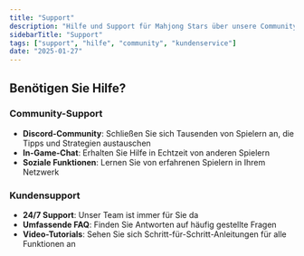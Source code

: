 ```yaml
---
title: "Support"
description: "Hilfe und Support für Mahjong Stars über unsere Community-Kanäle und den Kundensupport erhalten"
sidebarTitle: "Support"
tags: ["support", "hilfe", "community", "kundenservice"]
date: "2025-01-27"
---
```


## Benötigen Sie Hilfe?

### Community-Support
- **Discord-Community**: Schließen Sie sich Tausenden von Spielern an, die Tipps und Strategien austauschen
- **In-Game-Chat**: Erhalten Sie Hilfe in Echtzeit von anderen Spielern
- **Soziale Funktionen**: Lernen Sie von erfahrenen Spielern in Ihrem Netzwerk

### Kundensupport
- **24/7 Support**: Unser Team ist immer für Sie da
- **Umfassende FAQ**: Finden Sie Antworten auf häufig gestellte Fragen
- **Video-Tutorials**: Sehen Sie sich Schritt-für-Schritt-Anleitungen für alle Funktionen an